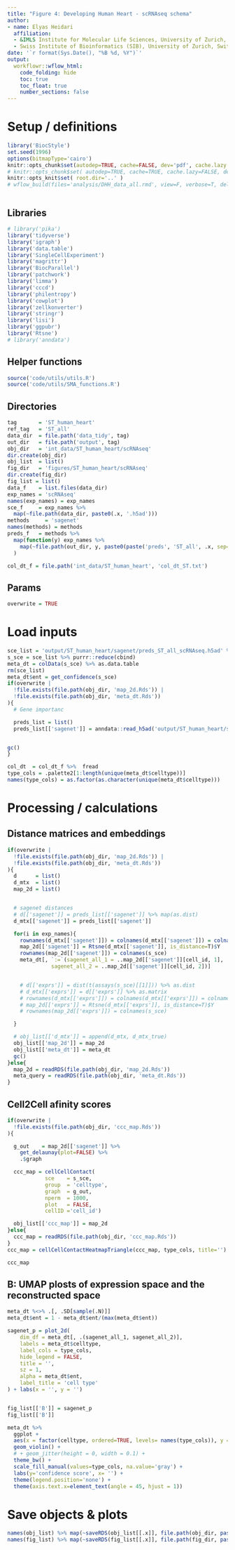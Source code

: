```yaml
---
title: "Figure 4: Developing Human Heart - scRNAseq schema"
author:
- name: Elyas Heidari
  affiliation: 
  - &IMLS Institute for Molecular Life Sciences, University of Zurich, Switzerland
  - Swiss Institute of Bioinformatics (SIB), University of Zurich, Switzerland
date: '`r format(Sys.Date(), "%B %d, %Y")`'
output:
  workflowr::wflow_html:
    code_folding: hide
    toc: true
    toc_float: true
    number_sections: false
---
```


# Setup / definitions


```r
library('BiocStyle')
set.seed(1996)
options(bitmapType='cairo')
knitr::opts_chunk$set(autodep=TRUE, cache=FALSE, dev='pdf', cache.lazy = FALSE)
# knitr::opts_chunk$set( autodep=TRUE, cache=TRUE, cache.lazy=FALSE, dev='png' )
knitr::opts_knit$set( root.dir='..' )
# wflow_build(files='analysis/DHH_data_all.rmd', view=F, verbose=T, delete_cache=T)
```

```r
```

## Libraries

```r
# library('pika')
library('tidyverse')
library('igraph')
library('data.table')
library('SingleCellExperiment')
library('magrittr')
library('BiocParallel')
library('patchwork')
library('limma')
library('cccd')
library('philentropy')
library('cowplot')
library('zellkonverter')
library('stringr')
library('lisi')
library('ggpubr')
library('Rtsne')
# library('anndata')
```


## Helper functions
```r
source('code/utils/utils.R')
source('code/utils/SMA_functions.R')
```

## Directories
```r
tag       = 'ST_human_heart' 
ref_tag   = 'ST_all'
data_dir  = file.path('data_tidy', tag)
out_dir   = file.path('output', tag)
obj_dir   = 'int_data/ST_human_heart/scRNAseq'
dir.create(obj_dir)
obj_list  = list()
fig_dir   = 'figures/ST_human_heart/scRNAseq'
dir.create(fig_dir)
fig_list = list()
data_f    = list.files(data_dir)
exp_names = 'scRNAseq'
names(exp_names) = exp_names
sce_f     = exp_names %>% 
  map(~file.path(data_dir, paste0(.x, '.h5ad')))
methods     = 'sagenet'
names(methods) = methods
preds_f   = methods %>% 
  map(function(y) exp_names %>% 
    map(~file.path(out_dir, y, paste0(paste('preds', 'ST_all', .x, sep='_'), '.h5ad')))
  )

col_dt_f = file.path('int_data/ST_human_heart', 'col_dt_ST.txt')
```





## Params
```r
overwrite = TRUE
```

# Load inputs
```r
sce_list = 'output/ST_human_heart/sagenet/preds_ST_all_scRNAseq.h5ad' %>% map(readH5AD) 
s_sce = sce_list %>% purrr::reduce(cbind)
meta_dt = colData(s_sce) %>% as.data.table
rm(sce_list)
meta_dt$ent = get_confidence(s_sce)
if(overwrite | 
  !file.exists(file.path(obj_dir, 'map_2d.Rds')) | 
  !file.exists(file.path(obj_dir, 'meta_dt.Rds'))
){
  # Gene importanc

  preds_list = list()
  preds_list[['sagenet']] = anndata::read_h5ad('output/ST_human_heart/sagenet/preds_ST_all_scRNAseq.h5ad')$obsm$dist_map 


gc()
}

col_dt  = col_dt_f %>%  fread 
type_cols = .palette2[1:length(unique(meta_dt$celltype))]
names(type_cols) = as.factor(as.character(unique(meta_dt$celltype)))
```

# Processing / calculations
## Distance matrices and embeddings
```r
if(overwrite | 
  !file.exists(file.path(obj_dir, 'map_2d.Rds')) | 
  !file.exists(file.path(obj_dir, 'meta_dt.Rds'))
){
  d      = list()
  d_mtx  = list()
  map_2d = list()


  # sagenet distances
  # d[['sagenet']] = preds_list[['sagenet']] %>% map(as.dist)
  d_mtx[['sagenet']] = preds_list[['sagenet']]

  for(i in exp_names){
    rownames(d_mtx[['sagenet']]) = colnames(d_mtx[['sagenet']]) = colnames(s_sce)
    map_2d[['sagenet']] = Rtsne(d_mtx[['sagenet']], is_distance=T)$Y
    rownames(map_2d[['sagenet']]) = colnames(s_sce)
    meta_dt[, `:=`(sagenet_all_1 = ..map_2d[['sagenet']][cell_id, 1], 
              sagenet_all_2 = ..map_2d[['sagenet']][cell_id, 2])]   


    # d[['exprs']] = dist(t(assays(s_sce)[[1]])) %>% as.dist
    # d_mtx[['exprs']] = d[['exprs']] %>% as.matrix 
    # rownames(d_mtx[['exprs']]) = colnames(d_mtx[['exprs']]) = colnames(s_sce)
    # map_2d[['exprs']] = Rtsne(d_mtx[['exprs']], is_distance=T)$Y
    # rownames(map_2d[['exprs']]) = colnames(s_sce)

  }

  # obj_list[['d_mtx']] = append(d_mtx, d_mtx_true)
  obj_list[['map_2d']] = map_2d
  obj_list[['meta_dt']] = meta_dt
  gc()
}else{
  map_2d = readRDS(file.path(obj_dir, 'map_2d.Rds'))
  meta_query = readRDS(file.path(obj_dir, 'meta_dt.Rds'))
}
```



## Cell2Cell afinity scores
```r
if(overwrite | 
  !file.exists(file.path(obj_dir, 'ccc_map.Rds'))
){

  g_out    = map_2d[['sagenet']] %>%
    get_delaunay(plot=FALSE) %>%
    .$graph

  ccc_map = cellCellContact(
            sce    = s_sce,
            group  = 'celltype',
            graph  = g_out,
            nperm  = 1000,
            plot   = FALSE,
            cellID ='cell_id')

  obj_list[['ccc_map']] = map_2d
}else{
  ccc_map = readRDS(file.path(obj_dir, 'ccc_map.Rds'))
}
ccc_map = cellCellContactHeatmapTriangle(ccc_map, type_cols, title='')

ccc_map


```



## B: UMAP plosts of expression space and the reconstructed space
```r
meta_dt %<>% .[, .SD[sample(.N)]]
meta_dt$ent = 1 - meta_dt$ent/(max(meta_dt$ent))

sagenet_p = plot_2d( 
    dim_df = meta_dt[, .(sagenet_all_1, sagenet_all_2)],
    labels = meta_dt$celltype,
    label_cols = type_cols,
    hide_legend = FALSE,
    title = '',
    sz = 1,
    alpha = meta_dt$ent,
    label_title = 'cell type'
) + labs(x = '', y = '')


fig_list[['B']] = sagenet_p
fig_list[['B']]

meta_dt %>%
  ggplot +
  aes(x = factor(celltype, ordered=TRUE, levels= names(type_cols)), y = ent, fill=celltype) +
  geom_violin() +
  # + geom_jitter(height = 0, width = 0.1) +
  theme_bw() +
  scale_fill_manual(values=type_cols, na.value='gray') +
  labs(y='confidence score', x= '') +
  theme(legend.position='none') + 
  theme(axis.text.x=element_text(angle = 45, hjust = 1))

```


# Save objects & plots
```r
names(obj_list) %>% map(~saveRDS(obj_list[[.x]], file.path(obj_dir, paste0(.x, '.Rds'))))
names(fig_list) %>% map(~saveRDS(fig_list[[.x]], file.path(fig_dir, paste0(.x, '.Rds'))))
```
